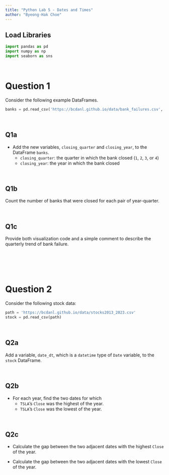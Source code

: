 ```yaml
---
title: "Python Lab 5 - Dates and Times"
author: "Byeong-Hak Choe"
---
```


## Load Libraries

```python
import pandas as pd
import numpy as np
import seaborn as sns
```

<br>

# Question 1


Consider the following example DataFrames.
```python
banks = pd.read_csv('https://bcdanl.github.io/data/bank_failures.csv', parse_dates=["Closing Date"])

```

<br>

## Q1a
- Add the new variables, `closing_quarter` and `closing_year`, to the DataFrame `banks`.
  - `closing_quarter`:  the quarter in which the bank closed (`1`, `2`, `3`, or `4`)
  - `closing_year`:  the year in which the bank closed


<br>


## Q1b
Count the number of banks that were closed for each pair of year-quarter.

<br>


## Q1c
Provide both visualization code and a simple comment to describe the quarterly trend of bank failure.

```python

```




<br><br><br>

# Question 2

Consider the following stock data:

```python
path = 'https://bcdanl.github.io/data/stocks2013_2023.csv'
stock = pd.read_csv(path)
```

<br>

## Q2a

Add a variable, `date_dt`, which is a `datetime` type of `Date` variable, to the `stock` DataFrame.


<br>

## Q2b

- For each year, find the two dates for which 
  - `TSLA`'s `Close` was the highest of the year.
  - `TSLA`'s `Close` was the lowest of the year.
  



<br>

## Q2c

- Calculate the gap between the two adjacent dates with the highest `Close` of the year.

- Calculate the gap between the two adjacent dates with the lowest `Close` of the year.




